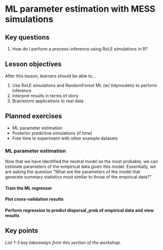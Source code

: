 # ML parameter estimation with MESS simulations

## Key questions

1. How do I perform a process-inference using RoLE simulations in R?

## Lesson objectives

After this lesson, learners should be able to...

1. Use RoLE simulations and RandomForest ML (w/ tidymodels) to perform inference
1. Interpret results in terms of story
1. Brainstorm applications to real data

## Planned exercises

* ML parameter estimation
* Posterior predictive simulations (if time)
* Free time to experiment with other example datasets

### ML parameter estimation
Now that we have identified the neutral model as the most probable, we can
estimate parameters of the emipirical data given this model. Essentially,
we are asking the question "What are the parameters of the model that
generate summary statistics most similar to those of the empirical data?"

#### Train the ML regressor
#### Plot cross-validation results
#### Perform regression to predict dispersal_prob of empirical data and view results


## Key points

_List 1-3 key takeaways from this section of the workshop._
